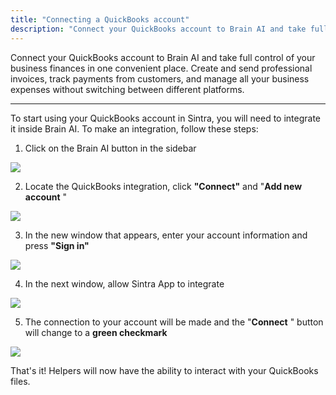 ```yaml
---
title: "Connecting a QuickBooks account"
description: "Connect your QuickBooks account to Brain AI and take full control of your business finances in one convenient place. Create and send professional invoices, t..."
---
```


Connect your QuickBooks account to Brain AI and take full control of your business finances in one convenient place. Create and send professional invoices, track payments from customers, and manage all your business expenses without switching between different platforms.

* * *


To start using your QuickBooks account in Sintra, you will need to integrate it inside Brain AI. To make an integration, follow these steps:

  1. Click on the Brain AI button in the sidebar

![](https://downloads.intercomcdn.com/i/o/s36tbegb/1403389344/698a1c80773e220529ba9c8f6c5a/AD_4nXf5cOoKB1QcmxzBIpwXvljnXza60HkDspcjPdpnZox88-fm9NySs2Nh-A6ZgnkqwuQ0w_A7No-UiRSRJ7Sndy0aT7IGSJ9xLE2qMVP8VmG3czQ9CkYNVwwm2Lcu5gv5slP53qbTYw?expires=1754573400&signature=9b2e98592198497dc1e172f594f3d9b2bd919573beee5e62d8b65cc075d8b419&req=dSQnFcp2lIJbXfMW1HO4zcmR3R0aCNCN9953C5gL3jG9F05bm76JQyvjtKuF%0ApIV%2F%0A)

  2. Locate the QuickBooks integration, click **"Connect"** and "**Add new account** "

![](https://downloads.intercomcdn.com/i/o/s36tbegb/1403394432/0137d803aba024056c88d997d872/image.png?expires=1754573400&signature=8d79d11cec3be294d9ce1eb37cb6d48d695127d6b0fdbcceca9e8a50fbab9152&req=dSQnFcp3mYVcW%2FMW1HO4zducQso2l3FteccAf13H5NGIngvE6Fk%2FRP1LrbTN%0A77wO%0A)

  3. In the new window that appears, enter your account information and press **"Sign in"**

![](https://downloads.intercomcdn.com/i/o/s36tbegb/1403422953/b01227efc9c2cff5f193a1b2452e/AD_4nXfEXOrc6faxuUewE1s2uPSD3GCkforvKYN1XI3vcv6IF6EjHi2EprS5e-33ygU3MtT8ZMx9PidWjGVSGdPk0kQaPpNrcvtgxOZcXtMo1xKlwAcy5rl3WFi0-UU7hFn1TLhQlV7Anw?expires=1754573400&signature=9345c558ee6d6cf025fabf9e0724994603fbae7c984a45e87f76a1be6e051ddc&req=dSQnFc18n4haWvMW1HO4zVJ8ANQyhOcKH1Q4JRcvaUPFMs5TvM0SaxhNIbty%0Aq%2B4t%0A)

  4. In the next window, allow Sintra App to integrate

![](https://downloads.intercomcdn.com/i/o/s36tbegb/1403425551/7dec37abb4a950aeb0f664eb4064/AD_4nXfJycM-U_hf_QNs5hj4bY4HR_XwkrVPMwRwTi-yU4kQ48b7IB8L6gVvbt5wapO4XpAISeOYvH8Data4-trCn7nJl6kD6rp_9tT7_c_EoZBqKDoOmzyYQI7Qz7F0Z6JPFEn1ZPCXVA?expires=1754573400&signature=cf3afaedce295d520973c214f99a542bf5431edd76d9c7c3527ee63f91521502&req=dSQnFc18mIRaWPMW1HO4zQcF%2BNzayKB%2BiY2Wil%2FibLnpObGrGDU1YU7H1XXA%0AFPW6%0A)

  5. The connection to your account will be made and the "**Connect** " button will change to a **green checkmark**

![](https://downloads.intercomcdn.com/i/o/s36tbegb/1403425867/c0fab73bfe12478a3a1d79fe3cb4/AD_4nXdQRUoy6T7JZSp20Bjb6q8-cQOSxpOlTDnTkdTXylfzyBqVN64Z7IdJ-Nk3NwLUfmSM2Tda1l_7t6syLa6trteNpqp0giIrLT3rDv3kVP8BH19doXPubQdczO8gkCuBGXWdtChv3w?expires=1754573400&signature=057b676930bd4e2d2b033c74e6a425dc1ea609205da0a54431a58f7aa50c69c8&req=dSQnFc18mIlZXvMW1HO4zXi08VzH34GECNKECwM4T1RdTEwB2FF37uzTTvN3%0AWwoH%0A)




That's it! Helpers will now have the ability to interact with your QuickBooks files.